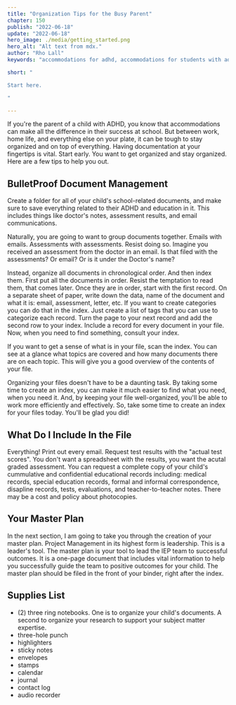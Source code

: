 ```yaml
---
title: "Organization Tips for the Busy Parent"
chapter: 150
publish: "2022-06-18"
update: "2022-06-18"
hero_image: ./media/getting_started.png
hero_alt: "Alt text from mdx."
author: "Rho Lall"
keywords: "accommodations for adhd, accommodations for students with adhd, accommodations for adhd elementary students"

short: "

Start here.

"

---
```

If you're the parent of a child with ADHD, you know that accommodations can make all the difference in their success at school. But between work, home life, and everything else on your plate, it can be tough to stay organized and on top of everything. Having documentation at your fingertips is vital. Start early. You want to get organized and stay organized. Here are a few tips to help you out.

## BulletProof Document Management 

Create a folder for all of your child's school-related documents, and make sure to save everything related to their ADHD and education in it. This includes things like doctor's notes, assessment results, and email communications.

Naturally, you are going to want to group documents together. Emails with emails. Assessments with assessments. Resist doing so. Imagine you received an assessment from the doctor in an email. Is that filed with the assessments? Or email? Or is it under the Doctor's name?

Instead, organize all documents in chronological order. And then index them. First put all the documents in order. Resist the temptation to read them, that comes later. Once they are in order, start with the first record. On a separate sheet of paper, write down the data, name of the document and what it is: email, assessment, letter, etc. If you want to create categories you can do that in the index. Just create a list of tags that you can use to categorize each record. Turn the page to your next record and add the second row to your index. Include a record for every document in your file. Now, when you need to find something, consult your index. 

  If you want to get a sense of what is in your file, scan the index. You can see at a glance what topics are covered and how many documents there are on each topic. This will give you a good overview of the contents of your file.

Organizing your files doesn't have to be a daunting task. By taking some time to create an index, you can make it much easier to find what you need, when you need it. And, by keeping your file well-organized, you'll be able to work more efficiently and effectively. So, take some time to create an index for your files today. You'll be glad you did!

## What Do I Include In the File

Everything! Print out every email. Request test results with the "actual test scores". You don't want a spreadsheet with the results, you want the acutal graded assessment. You can request a complete copy of your child's cummulative and confidential educational records including: medical records, special education records, formal and informal correspondence, disapline records, tests, evaluations, and teacher-to-teacher notes. There may be a cost and policy about photocopies.

## Your Master Plan

In the next section, I am going to take you through the creation of your master plan. Project Management in its highest form is leadership. This is a leader's tool. The master plan is your tool to lead the IEP team to successful outcomes. It is a one-page document that includes vital information to help you successfully guide the team to positive outcomes for your child. The master plan should be filed in the front of your binder, right after the index. 

## Supplies List

- (2) three ring notebooks.  One is to organize your child's documents. A second to organize your research to support your subject matter expertise. 
- three-hole punch
- highlighters
- sticky notes
- envelopes
- stamps
- calendar
- journal
- contact log
- audio recorder
